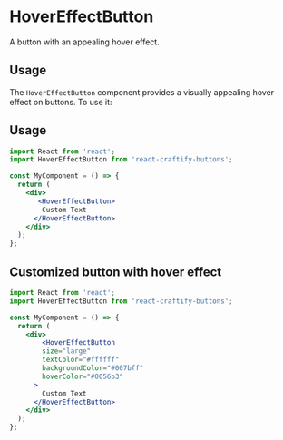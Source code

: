
<Meta title="Buttons/HoverEffectButton" component={HoverEffectButton} />

# HoverEffectButton

A button with an appealing hover effect.

## Usage

The `HoverEffectButton` component provides a visually appealing hover effect on buttons. To use it:


## Usage

```jsx
import React from 'react';
import HoverEffectButton from 'react-craftify-buttons';

const MyComponent = () => {
  return (
    <div>
       <HoverEffectButton>
        Custom Text
      </HoverEffectButton>
    </div>
  );
};
```
 
##  Customized button with hover effect 

```jsx
import React from 'react';
import HoverEffectButton from 'react-craftify-buttons';

const MyComponent = () => {
  return (
    <div>
        <HoverEffectButton
        size="large"
        textColor="#ffffff"
        backgroundColor="#007bff"
        hoverColor="#0056b3"
      >
        Custom Text
      </HoverEffectButton>
    </div>
  );
};
```
 